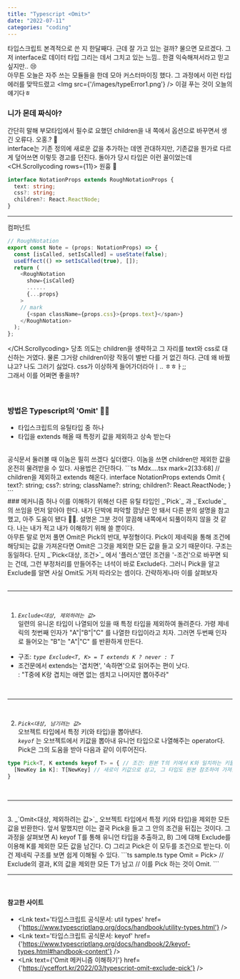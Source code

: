 ```yaml
---
title: "Typescript <Omit>"
date: "2022-07-11"
categories: "coding"
---
```


타입스크립트 본격적으로 쓴 지 한달째다. 근데 잘 가고 있는 걸까? 물으면 모르겠다. 그저 interface로 데이터 타입 그리는 데서 그치고 있는 느낌.. 한결 익숙해져서라고 믿고 싶지만.. 😢
<br/>
아무튼 오늘은 자주 쓰는 모듈들을 한데 모아 커스터마이징 했다. 그 과정에서 이런 타입 에러를 맞딱드렸고
<Img src={'/images/typeError1.png'} />
이걸 푸는 것이 오늘의 얘기다ㅎ
<br/>

### 니가 몬데 짜식아?
간단히 말해 부모타입에서 필수로 요했던 children을 내 쪽에서 옵션으로 바꾸면서 생긴 오류다. 오홍.? 🤔  
interface는 기존 정의에 새로운 값을 추가하는 데엔 관대하지만, 기존값을 뭔가로 다르게 덮어쓰면 이렇듯 경고를 던진다. 돌아가 당시 타입은 이런 꼴이었는데
<CH.Scrollycoding rows={11}>
  원흉 👾
  ```ts MdxComponents.tsx focus=4 
  interface NotationProps extends RoughNotationProps {
    text: string;
    css?: string;
    children?: React.ReactNode;
  }
  ```
  ---
  컴퍼넌트
  ```ts Mdx....tsx mark=2[29:41]
  // RoughNotation
  export const Note = (props: NotationProps) => {
    const [isCalled, setIsCalled] = useState(false);
    useEffect(() => setIsCalled(true), []);
    return (
      <RoughNotation
        show={isCalled}
        ......
        {...props}
      >
      // mark
        {<span className={props.css}>{props.text}</span>}
      </RoughNotation>
    );
  };
  ```
</CH.Scrollycoding>
당초 의도는 children을 생략하고 그 자리를 text와 css로 대신하는 거였다. 물론 그거랑 children이랑 작동이 별반 다를 거 없긴 하다. 근데 왜 바꿨냐고? 나도 그러기 싫었다. css가 이상하게 들어가더라아ㅣ.. ㅎㅎㅏ;;   
그래서 이를 어쩌면 좋을까?  
<br/><br/>

### 방법은 Typescript의 'Omit' 💨💨
- 타입스크립트의 유틸타입 중 하나
- 타입을 extends 해올 때 <Note animationDelay={700}>특정키 값을 제외</Note>하고 <Note type="circle" animationDelay={700}>상속</Note> 받는다
<br/>
공식문서 둘러볼 때 이놈은 필히 쓰겠다 싶더랬다. 이놈을 쓰면 children만 제외한 값을 온전히 물려받을 수 있다. 사용법은 간단하다. 
```ts Mdx....tsx mark=2[33:68]
// children을 제외하고 extends 해온다.
interface NotationProps extends Omit<RoughNotationProps, "children"> {
  text?: string;
  css?: string;
  className?: string;
  children?: React.ReactNode;
} 
```
<br/>
### 메커니즘
허나 이를 이해하기 위해선 다른 유틸 타입인 _`Pick`_ 과 _`Exclude`_ 의 쓰임을 먼저 알아야 한다. 내가 단박에 파악할 깜냥은 안 돼서 다른 분의 설명을 참고했고, 아주 도움이 됐다 👏👏. 설명은 그분 것이 깔끔해 내쪽에서 되풀이하지 않을 것 같다. 나는 내가 적고 내가 이해하기 위해 쓸 뿐이다.   
<br/>
아무튼 말로 먼저 풀면 Omit은 Pick의 반대, 부정형이다. Pick이 제네릭을 통해 조건에 해당되는 값을 가져온다면 Omit은 그것을 제외한 모든 값을 들고 오기 때문이다. 구조는 동일하다. 단지 _`Pick<대상, 조건>`_ 에서 '플러스'였던 조건을 '-조건'으로 바꾸면 되는 건데, 그런 부정처리를 만들어주는 녀석이 바로 Exclude다. 그러니 Pick을 알고 Exclude를 알면 사실 Omit도 거저 따라오는 셈이다.  
간략하게나마 이를 살펴보자
<br/>
<br/>
<hr/>
<br/>

1. _`Exclude<대상, 제외하려는 값>`_  
  일련의 <Note type="circle" color="orange" animationDelay={1000}>유니온 타입</Note>이 나열되어 있을 때 특정 타입을 제외하여 돌려준다. 가령 제네릭의 첫번째 인자가 "A"|"B"|"C" 를 나열한 타입이라고 치자. 그러면 두번째 인자로 들어오는 "B"는 "A"|"C" 를 반환하게 만든다.  
  - 구조: _`type Exclude<T, K> = T extends K ? never : T`_
  - 조건문에서 extends는 '겹치면', '속하면'으로 읽어주는 편이 낫다.  
  : "T중에 K랑 겹치는 애면 없는 셈치고 나머지만 뽑아주라"
<br/>
<hr/>
<br/>
  
  2. _`Pick<대상, 남기려는 값>`_  
  <Note type="circle" color="orange" animationDelay={1000}>오브젝트 타입</Note>에서 특정 키(와 타입)을 뽑아낸다.  
  _`keyof`_ 는 오브젝트에서 키값을 뽑아내 유니언 타입으로 나열해주는 operator다. Pick은 그의 도움을 받아 다음과 같이 이루어진다.
  ```ts sample.ts
  type Pick<T, K extends keyof T> = { // 조건: 원본 T의 키에서 K와 일치하는 키들을
    [NewKey in K]: T[NewKey] // 새로이 키값으로 삼고, 그 타입도 원본 참조하여 가져옴
  }
  ```
<br/>
<hr/>
<br/> 
  3.  _`Omit<대상, 제외하려는 값>`_  
  <Note type="circle" color="orange" animationDelay={1000}>오브젝트 타입</Note>에서 특정 키(와 타입)을 제외한 모든 값을 반환한다. 앞서 말했지만 이는 결국 Pick을 들고 그 안의 조건을 뒤집는 것이다. 그 과정을 살펴보면  
  A) keyof T를 통해 유니언 타입을 추출하고,  
  B) 그에 대해 Exclude를 이용해 K를 제외한 모든 값을 남긴다.  
  C) 그리고 Pick은 이 모두를 조건으로 받는다.  
  이건 제네릭 구조를 보면 쉽게 이해될 수 있다.
  ```ts sample.ts
  type Omit<T, K> = Pick<T, Exclude<keyof T, K>>
  // Exclude<keyof T, K>의 결과, K의 값을 제외한 모든 T가 남고
  // 이를 Pick 하는 것이 Omit.
  ```
<br/>
<hr/>
<br/>


#### 참고한 사이트
- <Lnk text='타입스크립트 공식문서: util types' href={'https://www.typescriptlang.org/docs/handbook/utility-types.html'} />
- <Lnk text='타입스크립트 공식문서: keyof' href={'https://www.typescriptlang.org/docs/handbook/2/keyof-types.html#handbook-content'} />
- <Lnk text={'Omit 메커니즘 이해하기'} href={'https://yceffort.kr/2022/03/typescript-omit-exclude-pick'} />
